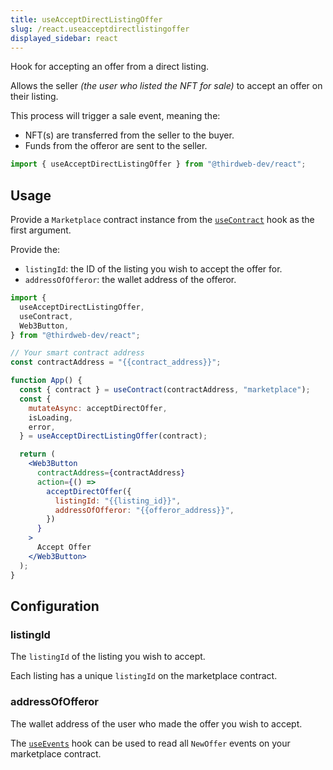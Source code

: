 ```yaml
---
title: useAcceptDirectListingOffer
slug: /react.useacceptdirectlistingoffer
displayed_sidebar: react
---
```



Hook for accepting an offer from a direct listing.

Allows the seller _(the user who listed the NFT for sale)_ to accept an offer on their listing.

This process will trigger a sale event, meaning the:

- NFT(s) are transferred from the seller to the buyer.
- Funds from the offeror are sent to the seller.

```jsx
import { useAcceptDirectListingOffer } from "@thirdweb-dev/react";
```

## Usage

Provide a `Marketplace` contract instance from the [`useContract`](/docs/react/react.usecontract) hook as the first argument.

Provide the:

- `listingId`: the ID of the listing you wish to accept the offer for.
- `addressOfOfferor`: the wallet address of the offeror.

```jsx
import {
  useAcceptDirectListingOffer,
  useContract,
  Web3Button,
} from "@thirdweb-dev/react";

// Your smart contract address
const contractAddress = "{{contract_address}}";

function App() {
  const { contract } = useContract(contractAddress, "marketplace");
  const {
    mutateAsync: acceptDirectOffer,
    isLoading,
    error,
  } = useAcceptDirectListingOffer(contract);

  return (
    <Web3Button
      contractAddress={contractAddress}
      action={() =>
        acceptDirectOffer({
          listingId: "{{listing_id}}",
          addressOfOfferor: "{{offeror_address}}",
        })
      }
    >
      Accept Offer
    </Web3Button>
  );
}
```

## Configuration

### listingId

The `listingId` of the listing you wish to accept.

Each listing has a unique `listingId` on the marketplace contract.

### addressOfOfferor

The wallet address of the user who made the offer you wish to accept.

The [`useEvents`](/docs/react/useevents) hook can be used to read all `NewOffer` events on your marketplace contract.
